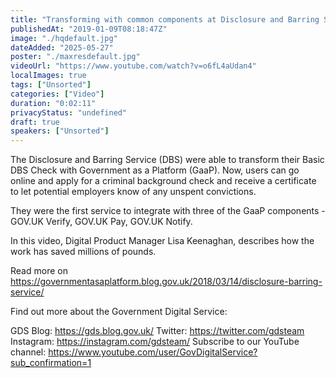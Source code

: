 ```yaml
---
title: "Transforming with common components at Disclosure and Barring Service"
publishedAt: "2019-01-09T08:18:47Z"
image: "./hqdefault.jpg"
dateAdded: "2025-05-27"
poster: "./maxresdefault.jpg"
videoUrl: "https://www.youtube.com/watch?v=o6fL4aUdan4"
localImages: true
tags: ["Unsorted"]
categories: ["Video"]
duration: "0:02:11"
privacyStatus: "undefined"
draft: true
speakers: ["Unsorted"]
---
```

The Disclosure and Barring Service (DBS) were able to transform their Basic DBS Check with Government as a Platform (GaaP). Now, users can go online and apply for a criminal background check and receive a certificate to let potential employers know of any unspent convictions. 

They were the first service to integrate with three of the GaaP components - GOV.UK Verify, GOV.UK Pay, GOV.UK Notify. 

In this video, Digital Product Manager Lisa Keenaghan, describes how the work has saved millions of pounds. 

Read more on
https://governmentasaplatform.blog.gov.uk/2018/03/14/disclosure-barring-service/

Find out more about the Government Digital Service:

GDS Blog: https://gds.blog.gov.uk/
Twitter: https://twitter.com/gdsteam 
Instagram: https://instagram.com/gdsteam/ 
Subscribe to our YouTube channel: 
https://www.youtube.com/user/GovDigitalService?sub_confirmation=1
